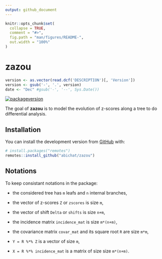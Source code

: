 ```yaml
---
output: github_document
---
```


<!-- README.md is generated from README.Rmd. Please edit that file -->

```r
knitr::opts_chunk$set(
  collapse = TRUE,
  comment = "#>",
  fig.path = "man/figures/README-",
  out.width = "100%"
)
```

# zazou

```r
version <- as.vector(read.dcf('DESCRIPTION')[, 'Version'])                                                      
version <- gsub('-', '.', version)   
date <- "Dec" #gsub('-', '--', Sys.Date())
```

<!-- badges: start -->
<!-- [![Last-changedate](https://img.shields.io/badge/Last%20change-`r date`-yellowgreen.svg)]() -->
[![packageversion](https://img.shields.io/badge/Package%20version-`r version`-orange.svg)]()
<!-- badges: end -->

The goal of __zazou__ is to model the evolution of z-scores along a tree to do differential analysis.

## Installation

You can install the development version from [GitHub](https://github.com/) with:

``` r
# install.packages("remotes")
remotes::install_github("abichat/zazou")
```

## Notations

To keep consistant notations in the package: 

- the considered tree has `m` leafs and `n` internal branches,

- the vector of z-scores `Z` or `zscores` is size `m`,

- the vector of shift `Delta` or `shifts` is size `n+m`,

- the incidence matrix `incidence_mat`  is size `m*(n+m)`,
  
- the covariance matrix `covar_mat` and its square root `R` are size `m*m`,

- `Y = R %*% Z` is a vector of size `m`,

- `X = R %*% incidence_mat` is a matrix of size size `m*(n+m)`.  
